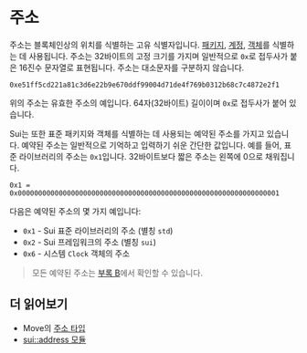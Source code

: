 # 주소

주소는 블록체인상의 위치를 식별하는 고유 식별자입니다. [패키지](./packages), [계정](./account), [객체](./object-storage)를 식별하는 데 사용됩니다.
주소는 32바이트의 고정 크기를 가지며 일반적으로 `0x`로 접두사가 붙은 16진수 문자열로 표현됩니다. 주소는 대소문자를 구분하지 않습니다.

```move
0xe51ff5cd221a81c3d6e22b9e670ddf99004d71de4f769b0312b68c7c4872e2f1
```

위의 주소는 유효한 주소의 예입니다. 64자(32바이트) 길이이며 `0x`로 접두사가 붙어 있습니다.

Sui는 또한 표준 패키지와 객체를 식별하는 데 사용되는 예약된 주소를 가지고 있습니다. 예약된 주소는 일반적으로 기억하고 입력하기 쉬운 간단한 값입니다. 예를 들어, 표준 라이브러리의 주소는 `0x1`입니다. 32바이트보다 짧은 주소는 왼쪽에 0으로 채워집니다.

```move
0x1 = 0x0000000000000000000000000000000000000000000000000000000000000001
```

다음은 예약된 주소의 몇 가지 예입니다:

- `0x1` - Sui 표준 라이브러리의 주소 (별칭 `std`)
- `0x2` - Sui 프레임워크의 주소 (별칭 `sui`)
- `0x6` - 시스템 `Clock` 객체의 주소

> 모든 예약된 주소는 [부록 B](../appendix/reserved-addresses.md)에서 확인할 수 있습니다.

## 더 읽어보기

- Move의 [주소 타입](../move-basics/address.md)
- [sui::address 모듈](https://docs.sui.io/references/framework/sui/address)